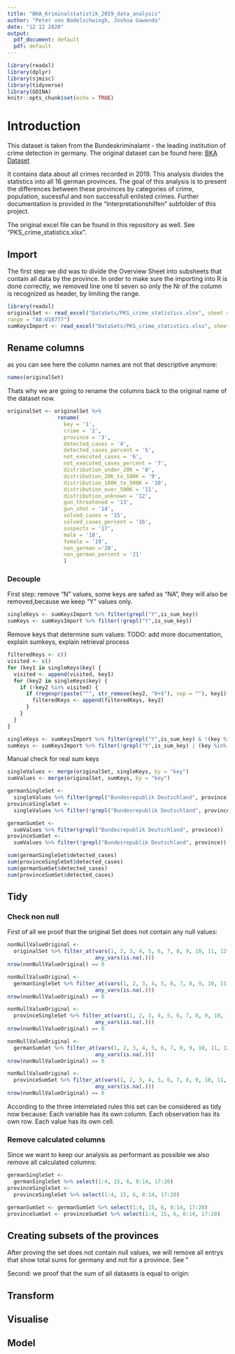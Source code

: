 ```yaml
---
title: "BKA_Kriminalstatistik_2019_data_analysis"
author: "Peter von Bodelschwingh, Joshua Gawenda"
date: "12 12 2020"
output:
  pdf_document: default
  pdf: default
---
```


```r
library(readxl)
library(dplyr)
library(sjmisc)
library(tidyverse)
library(GDINA)
knitr::opts_chunk$set(echo = TRUE)
```



# Introduction
This dataset is taken from the  Bundeskriminalamt - the leading institution of crime detection in germany.
The original dataset can be found here: 
[BKA Dataset](https://www.bka.de/DE/AktuelleInformationen/StatistikenLagebilder/PolizeilicheKriminalstatistik/PKS2019/PKSTabellen/LandFalltabellen/landFalltabellen.html?nn=130872)

It contains data about all crimes recorded in 2019. This analysis divides the statistics into all 16 german provinces. The goal of this analysis is to present the differences between these provinces by categories of crime, population, sucessful and non successfull enlisted crimes. Further documentation is provided in the "Interpretationshilfen" subfolder of this project.  

The original excel file can be found in this repository as well. See "PKS_crime_statistics.xlsx". 


## Import
The first step we did was to divide the Overview Sheet into subsheets that contain all data by the province. In order to make sure the importing into R is done correctly, we removed line one til seven so only the Nr of the column is recognized as header, by limiting the range. 
 
```r
library(readxl)
originalSet <- read_excel("DataSets/PKS_crime_statistics.xlsx", sheet = "Data",
range = "A8:U18777") 
sumKeysImport <- read_excel("DataSets/PKS_crime_statistics.xlsx", sheet = "Sumkeys")

```

## Rename columns
as you can see here the column names are not that descriptive anymore: 
```r
names(originalSet)
```
Thats why we are going to rename the columns back to the original name of the dataset now. 
```r
originalSet <- originalSet %>% 
                rename(
                  key = '1',
                  crime = '2',
                  province = '3',
                  detected_cases = '4',
                  detected_cases_percent = '5',
                  not_executed_cases = '6',
                  not_executed_cases_percent = '7',
                  distribution_under_20K = '8',
                  distribution_20K_to_100K = '9',
                  distribution_100K_to_500K = '10',
                  distribution_over_500K = '11',
                  distribution_unknown = '12',
                  gun_threatened = '13',
                  gun_shot = '14',
                  solved_cases = '15',
                  solved_cases_percent = '16',
                  suspects = '17',
                  male = '18',
                  female = '19',
                  non_german ='20',
                  non_german_percent = '21'
                  )
```
 

### Decouple

First step: remove "N" values, some keys are safed as "NA", they will also be removed,because we keep "Y" values only.
```r
singleKeys <- sumKeysImport %>% filter(grepl("Y",is_sum_key))
sumKeys <- sumKeysImport %>% filter(!grepl("Y",is_sum_key))
```



Remove keys that determine sum values:
TODO: add more documentation, explain sumkeys, explain retrieval process 

```r
filteredKeys <- c()
visited <- c()
for (key1 in singleKeys$key) {
  visited <- append(visited, key1)
  for (key2 in singleKeys$key) {
    if (!key2 %in% visited) {
      if (regexpr(paste("^", str_remove(key2, "0+$"), sep = ""), key1)[1] == 1) {
        filteredKeys <- append(filteredKeys, key2)
      }
    }
  }
}
```

```r
singleKeys <- sumKeysImport %>% filter(grepl("Y",is_sum_key) & !(key %in% c("141100","231200","133000")))
sumKeys <- sumKeysImport %>% filter(!grepl("Y",is_sum_key) | (key %in% c("141100","231200","133000")))
```


Manual check for real sum keys
```r
singleValues <- merge(originalSet, singleKeys, by = "key")
sumValues <- merge(originalSet, sumKeys, by = "key")
``` 

```r
germanSingleSet <-
  singleValues %>% filter(grepl("Bundesrepublik Deutschland", province))
provinceSingleSet <-
  singleValues %>% filter(!grepl("Bundesrepublik Deutschland", province))

germanSumSet <-
  sumValues %>% filter(grepl("Bundesrepublik Deutschland", province))
provinceSumSet <-
  sumValues %>% filter(!grepl("Bundesrepublik Deutschland", province))

sum(germanSingleSet$detected_cases)
sum(provinceSingleSet$detected_cases)
sum(germanSumSet$detected_cases)
sum(provinceSumSet$detected_cases)
```

## Tidy
### Check non null
First of all we proof that the original Set does not contain any null values: 
```r
nonNullValueOriginal <-
  originalSet %>% filter_at(vars(1, 2, 3, 4, 5, 6, 7, 8, 9, 10, 11, 12, 13, 14, 15, 16, 17, 18, 19, 20, 21),
                            any_vars(is.na(.)))
nrow(nonNullValueOriginal) == 0

nonNullValueOriginal <-
  germanSingleSet %>% filter_at(vars(1, 2, 3, 4, 5, 6, 7, 8, 9, 10, 11, 12, 13, 14, 15, 16, 17, 18, 19, 20, 21),
                            any_vars(is.na(.)))
nrow(nonNullValueOriginal) == 0

nonNullValueOriginal <-
  provinceSingleSet %>% filter_at(vars(1, 2, 3, 4, 5, 6, 7, 8, 9, 10, 11, 12, 13, 14, 15, 16, 17, 18, 19, 20, 21),
                            any_vars(is.na(.)))
nrow(nonNullValueOriginal) == 0

nonNullValueOriginal <-
  germanSumSet %>% filter_at(vars(1, 2, 3, 4, 5, 6, 7, 8, 9, 10, 11, 12, 13, 14, 15, 16, 17, 18, 19, 20, 21),
                            any_vars(is.na(.)))
nrow(nonNullValueOriginal) == 0

nonNullValueOriginal <-
  provinceSumSet %>% filter_at(vars(1, 2, 3, 4, 5, 6, 7, 8, 9, 10, 11, 12, 13, 14, 15, 16, 17, 18, 19, 20, 21),
                            any_vars(is.na(.)))
nrow(nonNullValueOriginal) == 0
```

According to the three interrelated rules this set can be considered as tidy now because:
    Each variable has its own column.
    Each observation has its own row.
    Each value has its own cell.

### Remove calculated columns
Since we want to keep our analysis as performant as possible we also remove all calculated columns:

```r
germanSingleSet <- 
  germanSingleSet %>% select(1:4, 15, 6, 8:14, 17:20)
provinceSingleSet <-
  provinceSingleSet %>% select(1:4, 15, 6, 8:14, 17:20)

germanSumSet <- germanSumSet %>% select(1:4, 15, 6, 8:14, 17:20)
provinceSumSet <- provinceSumSet %>% select(1:4, 15, 6, 8:14, 17:20)
```



## Creating subsets of the provinces
After proving the set does not contain null values, we will remove all entrys that show total sums for germany and not for a province. See "




Second: we proof that the sum of all datasets is equal to origin: 


## Transform
## Visualise 
## Model 





